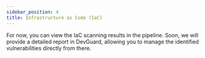 ```yaml
---
sidebar_position: 4
title: Infrastructure as Code (IaC)
---
```




<Callout type="warning" emoji="ℹ️">
    For now, you can view the IaC scanning results in the pipeline. Soon, we will provide a detailed report in DevGuard, allowing you to manage the identified vulnerabilities directly from there.
</Callout>

